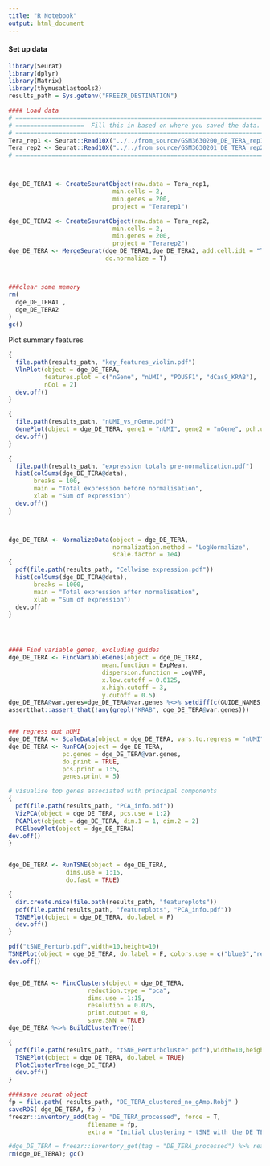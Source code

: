 ```yaml
---
title: "R Notebook"
output: html_document
---
```


#### Set up data

```r
library(Seurat)
library(dplyr)
library(Matrix)
library(thymusatlastools2)
results_path = Sys.getenv("FREEZR_DESTINATION")

#### Load data
# ========================================================================================
# ===================  Fill this in based on where you saved the data. ===================  
# ========================================================================================
Tera_rep1 <- Seurat::Read10X("../../from_source/GSM3630200_DE_TERA_rep1")
Tera_rep2 <- Seurat::Read10X("../../from_source/GSM3630201_DE_TERA_rep2")
# ========================================================================================



dge_DE_TERA1 <- CreateSeuratObject(raw.data = Tera_rep1,
                             min.cells = 2,
                             min.genes = 200,
                             project = "Terarep1")

dge_DE_TERA2 <- CreateSeuratObject(raw.data = Tera_rep2,
                             min.cells = 2,
                             min.genes = 200,
                             project = "Terarep2")
dge_DE_TERA <- MergeSeurat(dge_DE_TERA1,dge_DE_TERA2, add.cell.id1 = "Terarep1", add.cell.id2 = "Terarep2", 
                           do.normalize = T)



###clear some memory
rm( 
  dge_DE_TERA1 ,
  dge_DE_TERA2 
)
gc()

```

Plot summary features

```r
{
  file.path(results_path, "key_features_violin.pdf")
  VlnPlot(object = dge_DE_TERA,
          features.plot = c("nGene", "nUMI", "POU5F1", "dCas9_KRAB"),
          nCol = 2)
  dev.off()
}

{
  file.path(results_path, "nUMI_vs_nGene.pdf")
  GenePlot(object = dge_DE_TERA, gene1 = "nUMI", gene2 = "nGene", pch.use = '.')
  dev.off()
}

{
  file.path(results_path, "expression totals pre-normalization.pdf")
  hist(colSums(dge_DE_TERA@data),
       breaks = 100,
       main = "Total expression before normalisation",
       xlab = "Sum of expression")
  dev.off()
}



dge_DE_TERA <- NormalizeData(object = dge_DE_TERA,
                             normalization.method = "LogNormalize",
                             scale.factor = 1e4)
{
  pdf(file.path(results_path, "Cellwise expression.pdf"))
  hist(colSums(dge_DE_TERA@data),
       breaks = 1000,
       main = "Total expression after normalisation",
       xlab = "Sum of expression")
  dev.off
}




#### Find variable genes, excluding guides 
dge_DE_TERA <- FindVariableGenes(object = dge_DE_TERA,
                          mean.function = ExpMean,
                          dispersion.function = LogVMR,
                          x.low.cutoff = 0.0125,
                          x.high.cutoff = 3,
                          y.cutoff = 0.5)
dge_DE_TERA@var.genes=dge_DE_TERA@var.genes %<>% setdiff(c(GUIDE_NAMES, "dCas9_KRAB"))
assertthat::assert_that(!any(grepl("KRAB", dge_DE_TERA@var.genes)))


### regress out nUMI
dge_DE_TERA <- ScaleData(object = dge_DE_TERA, vars.to.regress = "nUMI")
dge_DE_TERA <- RunPCA(object = dge_DE_TERA,
               pc.genes = dge_DE_TERA@var.genes,
               do.print = TRUE,
               pcs.print = 1:5,
               genes.print = 5)

# visualise top genes associated with principal components
{
  pdf(file.path(results_path, "PCA_info.pdf"))
  VizPCA(object = dge_DE_TERA, pcs.use = 1:2)
  PCAPlot(object = dge_DE_TERA, dim.1 = 1, dim.2 = 2)
  PCElbowPlot(object = dge_DE_TERA)
dev.off()
}


dge_DE_TERA <- RunTSNE(object = dge_DE_TERA,
                dims.use = 1:15,
                do.fast = TRUE)

{
  dir.create.nice(file.path(results_path, "featureplots"))
  pdf(file.path(results_path, "featureplots", "PCA_info.pdf"))
  TSNEPlot(object = dge_DE_TERA, do.label = F)
  dev.off()
}

pdf("tSNE_Perturb.pdf",width=10,height=10)
TSNEPlot(object = dge_DE_TERA, do.label = F, colors.use = c("blue3","red3"))
dev.off()


dge_DE_TERA <- FindClusters(object = dge_DE_TERA,
                      reduction.type = "pca",
                      dims.use = 1:15,
                      resolution = 0.075,
                      print.output = 0,
                      save.SNN = TRUE)
dge_DE_TERA %<>% BuildClusterTree()

{
  pdf(file.path(results_path, "tSNE_Perturbcluster.pdf"),width=10,height=10)
  TSNEPlot(object = dge_DE_TERA, do.label = TRUE)
  PlotClusterTree(dge_DE_TERA)
  dev.off()
}
```

```r

####save seurat object
fp = file.path( results_path, "DE_TERA_clustered_no_gAmp.Robj" )
saveRDS( dge_DE_TERA, fp )
freezr::inventory_add(tag = "DE_TERA_processed", force = T,
                      filename = fp,
                      extra = "Initial clustering + tSNE with the DE TERA replicates. No gAmp data added yet.")

#dge_DE_TERA = freezr::inventory_get(tag = "DE_TERA_processed") %>% readRDS
rm(dge_DE_TERA); gc()
```